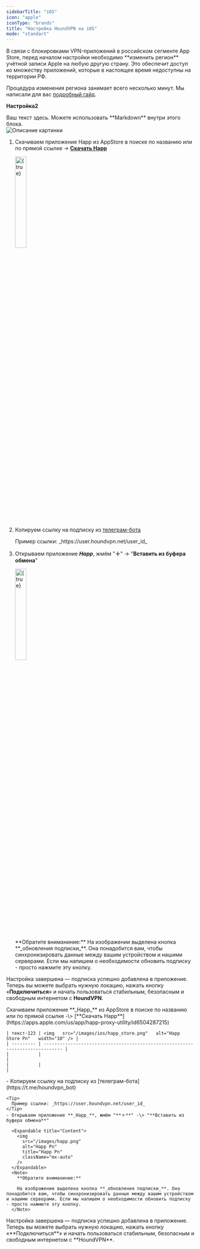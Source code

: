 ```yaml
---
sidebarTitle: "iOS"
icon: "apple"
iconType: "brands"
title: "Настройка HoundVPN на iOS"
mode: "standart"
---
```


<Note>
  В связи с блокировками VPN-приложений в российском сегменте App Store, перед началом настройки необходимо **изменить регион** учётной записи Apple на любую другую страну. Это обеспечит доступ ко множеству приложений, которые в настоящее время недоступны на территории РФ.

  Процедура изменения региона занимает всего несколько минут. Мы написали для вас [подробный гайд](https://houndvpn.net).
</Note>

**Настройка2**

<div className="flex items-start gap-6">
  <div className="w-1/2">
    Ваш текст здесь. Можете использовать **Markdown** внутри этого блока.
  </div>
  <div className="w-1/2">
    <img
      src="/images/ios/happ_store.png"
      alt="Описание картинки"
      className="max-w-full rounded-lg"
      />
  </div>
</div>



1. Скачиваем приложение Happ из AppStore в поиске по названию или по прямой ссылке -\> [**Cкачать Happ**](https://apps.apple.com/us/app/happ-proxy-utility/id6504287215)

   <img
     src="/images/ios/happ_store.png"
     alt={true}
     title="Happ App"
     className="mr-auto"
     width="25%"
     height="auto"
   />
2. Копируем ссылку на подписку из [телеграм-бота](https://t.me/houndvpn_bot)

   <Tip>
     Пример ссылки: _httрs://user.houndvpn.net/user_id_
   </Tip>
3. Открываем приложение **_Happ_**, жмём "**＋**" -\> "**Вставить из буфера обмена**"

   <img
     src="/images/ios/happ_settings.png"
     alt={true}
     title="Happ App"
     className="mr-auto"
     width="25%"
     height="auto"
   />

   <Note>
     **Обратите вниманиние:** На изображении выделена кнопка **_обновления подписки_**. Она понадобится вам, чтобы синхронизировать данные между вашим устройством и нашими серверами. Если мы напишем о необходимости обновить подписку - просто нажмите эту кнопку.
   </Note>

Настройка завершена — подписка успешно добавлена в приложение. Теперь вы можете выбрать нужную локацию, нажать кнопку «**Подключиться**» и начать пользоваться стабильным, безопасным и свободным интернетом с **HoundVPN**.

<Steps>
  <Step title="Установка приложения" iconType="regular">
    Скачиваем приложение **_Happ_** из AppStore в поиске по названию или по прямой ссылке -\> [**Cкачать Happ**](https://apps.apple.com/us/app/happ-proxy-utility/id6504287215)

    | текст-123 | <img   src="/images/ios/happ_store.png"   alt="Happ Store Pn"   width="10" /> |
    | --------- | ----------------------------------------------------------------------------- |
    |           |                                                                               |
    |           |                                                                               |
  </Step>
  <Step title="Добавление подписки">
    - Копируем ссылку на подписку из [телеграм-бота](https://t.me/houndvpn_bot)

    <Tip>
      Пример ссылки: _httрs://user.houndvpn.net/user_id_
    </Tip>
    - Открываем приложение **_Happ_**, жмём "**＋**" -\> "**Вставить из буфера обмена**"

      <Expandable title="Content">
        <img
          src="/images/happ.png"
          alt="Happ Pn"
          title="Happ Pn"
          className="mx-auto"
        />
      </Expandable>
      <Note>
        **Обратите вниманиние:**

        На изображении выделена кнопка **_обновления подписки_**. Она понадобится вам, чтобы синхронизировать данные между вашим устройством и нашими серверами. Если мы напишем о необходимости обновить подписку - просто нажмите эту кнопку.
      </Note>
  </Step>
  <Step title="Готово">
    Настройка завершена — подписка успешно добавлена в приложение. Теперь вы можете выбрать нужную локацию, нажать кнопку «**Подключиться**» и начать пользоваться стабильным, безопасным и свободным интернетом с **HoundVPN**.
  </Step>
</Steps>